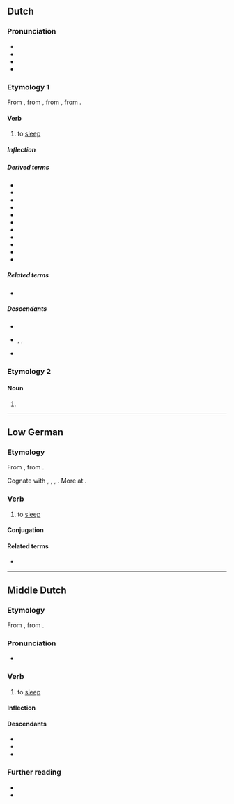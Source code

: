 ==Dutch==

===Pronunciation===
* {{IPA|nl|/ˈslaː.pə(n)/}}
* {{hyphenation|nl|sla|pen}}
* {{audio|nl|Nl-slapen.ogg|Audio}}
* {{rhymes|nl|aːpən}}

===Etymology 1===
From {{inh|nl|dum|slâpen}}, from {{inh|nl|odt|slāpan}}, from {{inh|nl|gmw-pro|*slāpan}}, from {{inh|nl|gem-pro|*slēpaną}}.

====Verb====
{{nl-verb}}

# to [[sleep]]
#: {{syn|nl|maffen|pitten}}

=====Inflection=====
{{nl-conj-st|class=7|slaap|sliep|slapen|slape}}

=====Derived terms=====
* {{l|nl|beslapen}}
* {{l|nl|ontslapen}}
* {{l|nl|overslapen}}
* {{l|nl|slaapbroek}}
* {{l|nl|slaapgast}}
* {{l|nl|slaapkamer}}
* {{l|nl|slaaplied}}
* {{l|nl|slaapzaal}}
* {{l|nl|slapenstijd}}
* {{l|nl|uitslapen}}
* {{l|nl|verslapen}}

=====Related terms=====
* {{l|nl|slaap}}

=====Descendants=====
* {{desc|af|slaap}}
* {{desc|dcr|slaap}}, {{l|dcr|slap}}, {{l|dcr|slaep}}
* {{desc|skw|[[slapi]], [[slappe]]}}

===Etymology 2===
{{nonlemma}} 

====Noun====
{{head|nl|noun plural form}}

# {{nl-noun form of|pl|slaap}}

----

==Low German==

===Etymology===
{{dercat|nds|gmw-pro|gem-pro|inh=2}}
From {{inh|nds|gml|slāpen}}, from {{inh|nds|osx|slapan}}. 

Cognate with {{cog|nl|slapen}}, {{cog|de|schlafen}}, {{cog|fy|sliepe}}, {{cog|en|sleep}}. More at {{l|en|sleep}}.

===Verb===
{{head|nds|verb|past singular|sleep|past participle|slapen|auxiliary verb|hebben}}

# {{lb|nds|Low Saxon}} to [[sleep]]

====Conjugation====
{{nds-conj-st|class=7|slaap|slöpp|sleep|slep|slap|slap}}

====Related terms====
* {{l|nds|Slaap}}

----

==Middle Dutch==

===Etymology===
{{dercat|dum|gem-pro|inh=1}}
From {{inh|dum|odt|slāpan}}, from {{inh|dum|gmw-pro|*slāpan}}.

===Pronunciation===
* {{IPA|dum|/ˈslaːpən/}}

===Verb===
{{dum-verb|head=slâpen}}

# to [[sleep]]

====Inflection====
{{dum-conj-st|class=7|slâp|sliep|sliep|slâp}}

====Descendants====
* {{desctree|nl|slapen}}
* {{desc|li|slaope}}
* {{desc|zea|slaepe}}

===Further reading===
* {{R:VMNW|ID40703|II}}
* {{R:MNW|52279}}